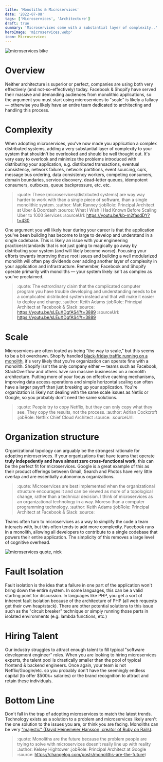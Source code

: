 ```yaml
---
title: 'Monoliths & Microservices'
date: '2022-07-08'
tags: ['Microservices', 'Architecture']
draft: true
summary: 'Microservices come with a substantial layer of complexity..'
heroImage: 'microservices.webp'
icon: Microservices
---
```


<img
  src="/static/images/microservices-bike.webp"
  alt="microservices bike"
  class="rounded-lg h-72 w-full object-cover"
/>

# Overview

Neither architecture is superior or perfect, companies are using both very effectively (and not-so-effectively) today. Facebook & Shopify have served their massive and demanding audiences from monolithic applications, so the argument you must start using microservices to "scale" is likely a fallacy — otherwise you likely have an entire team dedicated to architecting and handling this process.

# Complexity

When adopting microservices, you've now made you application a complex distributed systems, adding a very substantial layer of complexity to your system that shouldn't be overlooked and should be well thought out. It's very easy to overlook and minimize the problems introduced with distributing your application, e.g. distributed transactions, eventual consistency, network failures, network partitions, event sourcing, cqrs, message bus ordering, data consistency workers, competing consumers, domain boundaries, service discovery, dead-letter queues, idempotent consumers, outboxes, queue backpressure, etc. etc.

> :quote: These (microservices/distributed systems) are way way harder to work with than a single piece of software, than a single monolithic system.
> :author: Matt Ranney
> :jobRole: Principal Architect at Uber & Doordash
> :source: What I Wish I Had Known Before Scaling Uber to 1000 Services
> :sourceUrl: https://youtu.be/kb-m2fasdDY?t=430

One argument you will likely hear during your career is that the application you've been building has become to large to develop and understand in a single codebase. This is likely an issue with your engineering practices/standards that is not just going to magically go away by distributing your system (and will likely become worse). Focusing your efforts towards improving those root issues and building a well modularized monolith will often pay dividends over adding another layer of complexity in your application and infrastructure. Remember, Facebook and Shopify operate primarily with monoliths — your system likely isn't as complex as you've proclaimed.

> :quote: The extrordinary claim that the complicated computer program you have trouble developing and understanding needs to be a complicated distributed system instead and that will make it easier to deploy and change.
> :author: Keith Adams
> :jobRole: Principal Architect at Facebook & Slack
> :source: https://youtu.be/sLEuXDgfAS4?t=3889
> :sourceUrl: https://youtu.be/sLEuXDgfAS4?t=3889

# Scale

Microservices are often touted as being "the way to scale," but this seems to be a bit overdrawn. Shopify handled [black-friday traffic running on a monolith](https://twitter.com/ShopifyEng/status/1465806691543531525), it's very likely that you're organization can operate fine with a monolith. Shopify isn't the only company either — teams such as Facebook, StackOverflow and others have ran massive businesses on a monolith architecture. Putting more of your focus on effective caching mechanisms, improving data access operations and simple horizontal scaling can often have a larger payoff than just breaking up your application. You're organization is likely not dealing with the same scale issues as Netlix or Google, so you probably don't need the same solutions.

> :quote: People try to copy Netflix, but they can only copy what they see. They copy the results, not the process.
> :author: Adrian Cockcroft
> :jobRole: Netflix Chief Cloud Architect
> :source:
> :sourceUrl:

# Organization structure

Organizational topology can arguably be the strongest rationale for adopting microserivces. If your organizations that have teams that operate **truly indepedently and have almost zero cross-functional work**, this can be the perfect fit for microservices. Google is a great example of this as their product offerings between Gmail, Search and Photos have very little overlap and are essentially autonomous organizations.

> :quote: Microservices are best implemented when the organizational structure encourages it and can be viewed as more of a topological change, rather than a technical decision. I think of microservices as an organizational technology in a way. Moreso than a computer programming technology.
> :author: Keith Adams
> :jobRole: Principal Architect at Facebook & Slack
> :source:

Teams often turn to microservices as a way to simplify the code a team interacts with, but this often tends to add more complexity. Facebook runs in a monolith, allowing all developers to contribute to a single codebase that powers their entire application. The simplicity of this removes a large level of cognitive overhead.

<img
  src="/static/images/microservices-nick.png"
  alt="microservices quote, nick"
  class="rounded-lg h-72 mx-auto object-cover"
/>

# Fault Isolation

Fault isolation is the idea that a failure in one part of the application won't bring down the entire system. In some languages, this can be a valid starting point for discussion. In languages like PHP, you get a sort of inherent fault isolation because of the architecture of PHP (all web requests get their own heap/stack). There are other potential solutions to this issue such as the "circuit breaker" technique or simply running those parts in isolated environments (e.g. lambda functions, etc.)

# Hiring Talent

Our industry struggles to attract enough talent to fill typical "software development engineer" roles. When you are looking to hiring microservices experts, the talent pool is drastically smaller than the pool of typical frontend & backend engineers. Once again, your team is not Netflix/Google/etc. so you probably don't have the seemingly endless capital (to offer $500k+ salaries) or the brand recognition to attract and retain these individuals.

# Bottom Line

Don't fall in the trap of adopting microservices to match the latest trends. Technology exists as a solution to a problem and microservices likely aren't the one solution to the issues you are, or think you are facing. Monoliths can be very ["majestic" (David Heinemeier Hansson, creator of Ruby on Rails)](https://m.signalvnoise.com/the-majestic-monolith/).

> :quote: Monoliths are the future because the problem people are trying to solve with microservices doesn’t really line up with reality
> :author: Kelsey Hightower
> :jobRole: Principal Architect at Google
> :source: https://changelog.com/posts/monoliths-are-the-future)
